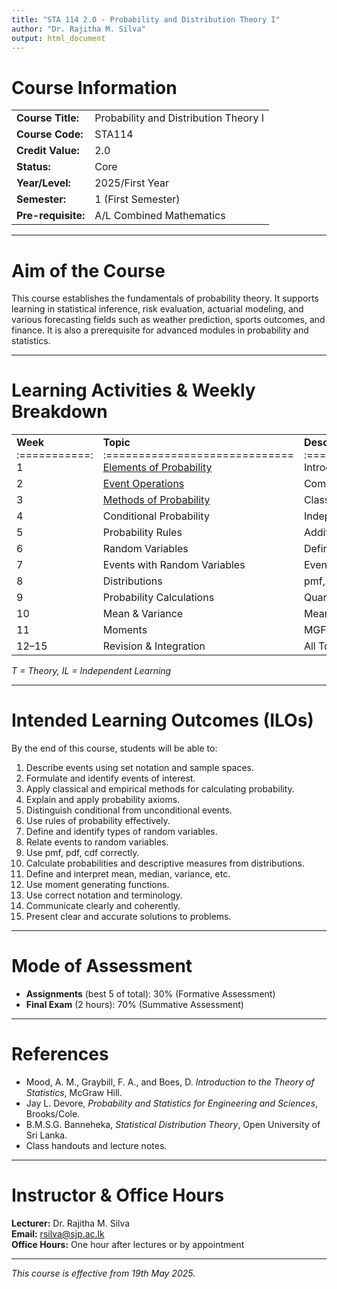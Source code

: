```yaml
---
title: "STA 114 2.0 - Probability and Distribution Theory I"
author: "Dr. Rajitha M. Silva"
output: html_document
---
```


# Course Information

|                    |                                       |
|--------------------|---------------------------------------|
| **Course Title:**  | Probability and Distribution Theory I |
| **Course Code:**   | STA114                                |
| **Credit Value:**  | 2.0                                   |
| **Status:**        | Core                                  |
| **Year/Level:**    | 2025/First Year                       |
| **Semester:**      | 1 (First Semester)                    |
| **Pre-requisite:** | A/L Combined Mathematics              |

------------------------------------------------------------------------

# Aim of the Course

This course establishes the fundamentals of probability theory. It supports learning in statistical inference, risk evaluation, actuarial modeling, and various forecasting fields such as weather prediction, sports outcomes, and finance. It is also a prerequisite for advanced modules in probability and statistics.

------------------------------------------------------------------------

# Learning Activities & Weekly Breakdown

::: {style="text-align: center;"}
|  |  |  |  |  |
|--------------|--------------|-----------------|--------------|--------------|
| **Week** :===========: 1 | **Topic** :============================= [Elements of Probability](week1) | **Description** :========================================================================= Introduction, experiments, outcomes, sample spaces, events | **Hours** :============: 6 (2T + 4IL) | **Assessment** :===============: |
| 2 | [Event Operations](week2) | Complements, unions, intersections, mutually exclusive/exhaustive events | 4 (2T + 2IL) |  |
| 3 | [Methods of Probability](week3.html) | Classical, relative frequency, axioms, interpretation | 4 (2T + 2IL) | Assignment 1 |
| 4 | Conditional Probability | Independent events | 4 (2T + 2IL) | Assignment 2 |
| 5 | Probability Rules | Addition, multiplication, total probability, Bayes' theorem | 4 (2T + 2IL) |  |
| 6 | Random Variables | Definitions, discrete and continuous variables | 4 (2T + 2IL) | Assignment 3 |
| 7 | Events with Random Variables | Event representation and revision | 4 (2T + 2IL) | Assignment 4 |
| 8 | Distributions | pmf, pdf, cdf | 5 (2T + 3IL) | Assignment 5 |
| 9 | Probability Calculations | Quantiles, quartiles, percentiles | 4 (2T + 2IL) | Assignment 6 |
| 10 | Mean & Variance | Mean and variance of r.v.s and functions | 5 (2T + 3IL) | Assignment 7 |
| 11 | Moments | MGF and properties | 4 (2T + 2IL) |  |
| 12–15 | Revision & Integration | All Topics | 6 IL | Problem Solving |
:::

*T = Theory, IL = Independent Learning*

------------------------------------------------------------------------

# Intended Learning Outcomes (ILOs)

By the end of this course, students will be able to:

1.  Describe events using set notation and sample spaces.\
2.  Formulate and identify events of interest.\
3.  Apply classical and empirical methods for calculating probability.\
4.  Explain and apply probability axioms.\
5.  Distinguish conditional from unconditional events.\
6.  Use rules of probability effectively.\
7.  Define and identify types of random variables.\
8.  Relate events to random variables.\
9.  Use pmf, pdf, cdf correctly.\
10. Calculate probabilities and descriptive measures from distributions.\
11. Define and interpret mean, median, variance, etc.\
12. Use moment generating functions.\
13. Use correct notation and terminology.\
14. Communicate clearly and coherently.\
15. Present clear and accurate solutions to problems.

------------------------------------------------------------------------

# Mode of Assessment

-   **Assignments** (best 5 of total): 30% (Formative Assessment)\
-   **Final Exam** (2 hours): 70% (Summative Assessment)

------------------------------------------------------------------------

# References

-   Mood, A. M., Graybill, F. A., and Boes, D. *Introduction to the Theory of Statistics*, McGraw Hill.\
-   Jay L. Devore, *Probability and Statistics for Engineering and Sciences*, Brooks/Cole.\
-   B.M.S.G. Banneheka, *Statistical Distribution Theory*, Open University of Sri Lanka.\
-   Class handouts and lecture notes.

------------------------------------------------------------------------

# Instructor & Office Hours

**Lecturer:** Dr. Rajitha M. Silva\
**Email:** [rsilva\@sjp.ac.lk](mailto:rsilva@sjp.ac.lk){.email}\
**Office Hours:** One hour after lectures or by appointment

------------------------------------------------------------------------

*This course is effective from 19th May 2025.*
